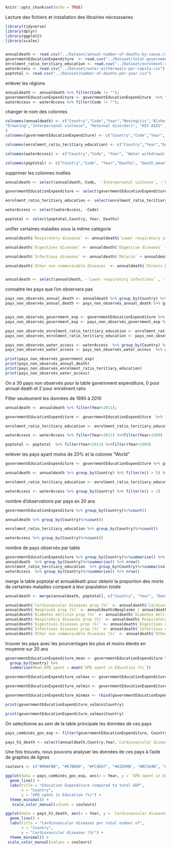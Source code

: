 
```r
knitr::opts_chunk$set(echo = TRUE)
```

Lecture des fichiers et installation des librairies nécesssaires
```r
library(tidyverse)
library(dplyr)
library(ggplot2)
library(scales)


annualdeath <- read.csv("../Dataset/annual-number-of-deaths-by-cause.csv", header = TRUE)
governmentEducationExpenditure  <- read.csv("../Dataset/total-government-expenditure-on-education-gdp.csv", header = TRUE)
enrolment_ratio_teritiary_education <- read.csv("../Dataset/enrolment-ratio-teritiary-education.csv", header = TRUE)
waterAccess <- read.csv("../Dataset/water-withdrawals-per-capita.csv")
poptotal <- read.csv("../Dataset/number-of-deaths-per-year.csv")
```

enlever les régions
```r

annualdeath <- annualdeath %>% filter(Code != "");
governmentEducationExpenditure <- governmentEducationExpenditure  %>% filter(Code != "");
waterAccess <- waterAccess %>% filter(Code != "");

```
changer le nom des colonnes
```r
colnames(annualdeath) <- c("Country","Code","Year","Meningitis","Alzheimers disease","Parkinsons disease","Nutritional deficiencies","Malaria",
"Drowning","Interpersonal violence", "Maternal disorders", "HIV AIDS" , "Drug use disorders", "Tuberculosis", "Cardiovascular diseases", "Lower respiratory infections", "Neonatal disorders","Alcohol use disorders", "Self harm", "Exposure to forces of nature", "Diarrheal diseases", "Environmental heat and cold exposure", "Neoplasms", "Conflict and terrorism", "Diabetes mellitus", "Chronic kidney disease", "Poisonings", "Protein energy malnutrition", "Road injuries", "Chronic respiratory diseases", "Cirrhosis and other chronic liver diseases", "Digestive diseases","Fire heat and hot substances","Acute hepatitis", "Measles"
)
colnames(governmentEducationExpenditure) <- c("Country","Code","Year", "GPD spent in Education (%)")

colnames(enrolment_ratio_teritiary_education) <- c("Country","Year","Gender","Age", "Units", "Enrolment ration (%)")

colnames(waterAccess) <- c("Country","Code", "Year", "Water withdrawal per capita ()")

colnames(poptotal) <- c("Country","Code", "Year","Deaths", "Death_mean")
```
supprimer les colonnes inutiles
```r

annualdeath <- select(annualdeath,-Code, -`Interpersonal violence`, -`Fire heat and hot substances`, -`Road injuries`, -`Conflict and terrorism`, -`Exposure to forces of nature`, -`Self harm` , -`Alzheimers disease` , -`Parkinsons disease`, -`Drowning`, -`Maternal disorders`, -`Drug use disorders`, -`Alcohol use disorders` , -`Environmental heat and cold exposure`, -`Poisonings`, -`Neonatal disorders`, -`Nutritional deficiencies` , -`Meningitis`)

governmentEducationExpenditure <- select(governmentEducationExpenditure, -Code)

enrolment_ratio_teritiary_education <- select(enrolment_ratio_teritiary_education, -Units, -Age,)

waterAccess <- select(waterAccess, -Code)

poptotal <- select(poptotal,Country, Year, Deaths)

```

unifier certaines maladies sous la même catégorie

```r
annualdeath$`Respiratory diseases` <- annualdeath$`Lower respiratory infections` + annualdeath$`Chronic respiratory diseases`

annualdeath$`Digestives diseases` <- annualdeath$`Digestive diseases` + annualdeath$`Cirrhosis and other chronic liver diseases` + annualdeath$`Acute hepatitis`

annualdeath$`Infectious diseases` <- annualdeath$`Malaria` + annualdeath$`Tuberculosis` + annualdeath$`HIV AIDS` + annualdeath$`Measles` + annualdeath$`Diarrheal diseases`

annualdeath$`Other non communicable diseases` <- annualdeath$`Chronic kidney disease` + annualdeath$`Protein energy malnutrition`


annualdeath <- select(annualdeath, -`Lower respiratory infections` , -`Chronic respiratory diseases`, -`Tuberculosis` , -`Digestive diseases`, -`Cirrhosis and other chronic liver diseases`, -`Acute hepatitis`, -`Malaria` , -`HIV AIDS`, -`Measles` , -`Chronic kidney disease` , -`Protein energy malnutrition` ,-`Diarrheal diseases`)
```

connaitre les pays que l'on observera pas
```r
pays_non_observés_annual_death <- annualdeath %>% group_by(Country) %>% filter(n() < 5)
pays_non_observés_annual_death <- pays_non_observés_annual_death %>% group_by(Country) %>% count()


pays_non_observés_government_exp <- governmentEducationExpenditure %>% group_by(Country) %>% filter(n() < 5)
pays_non_observés_government_exp <- pays_non_observés_government_exp %>% group_by(Country) %>% count()

pays_non_observés_enrolment_ratio_teritiary_education <- enrolment_ratio_teritiary_education %>% group_by(Country) %>% filter(n() < 5)
pays_non_observés_enrolment_ratio_teritiary_education <- pays_non_observés_enrolment_ratio_teritiary_education  %>% group_by(Country) %>% count()

pays_non_observés_water_access <- waterAccess  %>% group_by(Country) %>% filter(n() < 1)
pays_non_observés_water_access <- pays_non_observés_water_access  %>% group_by(Country) %>% count()

print(pays_non_observés_government_exp)
print(pays_non_observés_annual_death)
print(pays_non_observés_enrolment_ratio_teritiary_education)
print(pays_non_observés_water_access)
```
On a 30 pays non observés pour la table government expenditure, 0 pour annual death et 2 pour enrolment ratio

Filter seuleument les données de 1990 à 2010

```r
annualdeath <- annualdeath %>% filter(Year<2011);

governmentEducationExpenditure <- governmentEducationExpenditure  %>% filter(Year<2011) %>%filter(Year>1989);

enrolment_ratio_teritiary_education <- enrolment_ratio_teritiary_education  %>% filter(Year<2011) %>%filter(Year>1989)  %>%filter(Gender == "All genders") ;

waterAccess <- waterAccess %>% filter(Year<2011) %>%filter(Year>1989)

poptotal <- poptotal  %>% filter(Year<2011) %>%filter(Year>1989)
```

enlever les pays ayant moins de 20% et la colonne "World"
```r
governmentEducationExpenditure <- governmentEducationExpenditure %>% group_by(Country) %>% filter(n() > 5) %>% filter(Country != "World")

annualdeath <- annualdeath %>% group_by(Country) %>% filter(n() > 5) %>% filter(Country != "World")

enrolment_ratio_teritiary_education <- enrolment_ratio_teritiary_education %>% group_by(Country) %>% filter(n() > 5) %>% filter(!grepl("^MDG_", Country))

waterAccess <- waterAccess %>% group_by(Country) %>% filter(n() > 1)

```

nombre d'observations par pays en 20 ans
```r
governmentEducationExpenditure %>% group_by(Country)%>%count()

annualdeath %>% group_by(Country)%>%count()

enrolment_ratio_teritiary_education %>% group_by(Country)%>%count()

waterAccess %>% group_by(Country)%>%count()
```

nombre de pays observés par table
```r
governmentEducationExpenditure %>% group_by(Country)%>%summarise() %>% nrow()
annualdeath  %>% group_by(Country)%>%summarise() %>% nrow()
enrolment_ratio_teritiary_education  %>% group_by(Country)%>%summarise() %>% nrow()
waterAccess  %>% group_by(Country)%>%summarise() %>% nrow()
```
merge la table poptotal et annualdeath pour obtenir la proportion des morts de certaines maladies comparé à leur population totale
```r

annualdeath <- merge(annualdeath, poptotal[, c("Country", "Year", "Deaths")], by = c("Country", "Year"))

annualdeath$`Cardiovascular diseases prop (%)` <- annualdeath$`Cardiovascular diseases` / annualdeath$Deaths *100
annualdeath$`Neoplasms prop (%)` <- annualdeath$Neoplasms / annualdeath$Deaths *100
annualdeath$`Diabetes mellitus prop (%)` <- annualdeath$`Diabetes mellitus` / annualdeath$Deaths *100
annualdeath$`Respiratory diseases prop (%)` <- annualdeath$`Respiratory diseases` /  annualdeath$Deaths *100
annualdeath$`Digestives diseases prop (%)` <- annualdeath$`Digestives diseases` /  annualdeath$Deaths *100
annualdeath$`Infectious diseases prop (%)` <- annualdeath$`Infectious diseases` /  annualdeath$Deaths *100
annualdeath$`Other non communicable diseases (%)` <- annualdeath$`Other non communicable diseases` /  annualdeath$Deaths *100
```

trouver les pays avec les pourcentages les plus et moins élevés en moyenne sur 20 ans
```r
governmentEducationExpenditure_mean <- governmentEducationExpenditure %>%
  group_by(Country) %>%
  summarise(Mean_GPD_spent = mean(`GPD spent in Education (%)`))

governmentEducationExpenditure_valmax <- governmentEducationExpenditure_mean %>% top_n(5, wt = `Mean_GPD_spent`)

governmentEducationExpenditure_valmin <- governmentEducationExpenditure_mean %>% slice_min(`Mean_GPD_spent`, n = 5)

governmentEducationExpenditure_minmax <- rbind(governmentEducationExpenditure_valmin, governmentEducationExpenditure_valmax)

print(governmentEducationExpenditure_valmin$Country)

print(governmentEducationExpenditure_valmax$Country)
```
On selectionne au sein de la table principale les données de ces
pays 
```r

pays_combinés_gov_exp <- filter(governmentEducationExpenditure, Country %in% governmentEducationExpenditure_minmax$Country)

pays_h1_death <- select(annualdeath,Country,Year,`Cardiovascular diseases prop (%)`) %>% filter(Country %in% c("Cuba","Denmark",  "Djibouti", "Lesotho","Norway","Monaco", "Sudan", "Dominican Republic" , "Central African Republic","Cambodia"))  

```
Une fois trouvés, nous pouvons analyser les données de ces pays à l'aide de graphes de lignes

```r
couleurs <- c("#00AFBB", "#E7B800", "#FC4E07", "#A1D99B", "#8C564B", "#E377C2", "#7F7F7F", "#084081", "#FCCDE5", "#006400")

ggplot(data = pays_combinés_gov_exp, aes(x = Year, y = `GPD spent in Education (%)`, group = Country, color = Country)) +
  geom_line() +
  labs(title = "Education Expenditure compared to total GDP",
       x = "Country",
       y = "GPD spent in Education (%)") +
  theme_minimal() +
   scale_color_manual(values = couleurs)

```
```r


ggplot(data = pays_h1_death, aes(x = Year, y = `Cardiovascular diseases prop (%)`, group = Country, color = Country)) +
  geom_line() +
  labs(title = "Cardiovascular diseases per total number of",
       x = "Country",
       y = "Cardiovascular diseases (%)") +
  theme_minimal() +
 scale_color_manual(values = couleurs)

```



